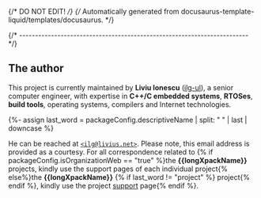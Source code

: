 {/* DO NOT EDIT! */}
{/* Automatically generated from docusaurus-template-liquid/templates/docusaurus. */}

{/* ------------------------------------------------------------------------ */}

## The author

This project is currently maintained by **Liviu Ionescu**
([ilg-ul](https://github.com/ilg-ul)),
a senior computer engineer, with expertise in **C++/C embedded systems**,
**RTOSes**, **build tools**, operating systems, compilers
and Internet technologies.

{%- assign last_word = packageConfig.descriptiveName | split: " " | last | downcase %}

He can be reached at [`<ilg@livius.net>`](mailto:ilg@livius.net).
Please note, this email address is provided as a courtesy.
For all correspondence related to {% if packageConfig.isOrganizationWeb == "true" %}the
**{{longXpackName}}** projects, kindly use the support pages of each individual project{% else%}the **{{longXpackName}}**
{% if last_word != "project" %} project{% endif %}, kindly use the project [support](/docs/support/) page{% endif %}.

